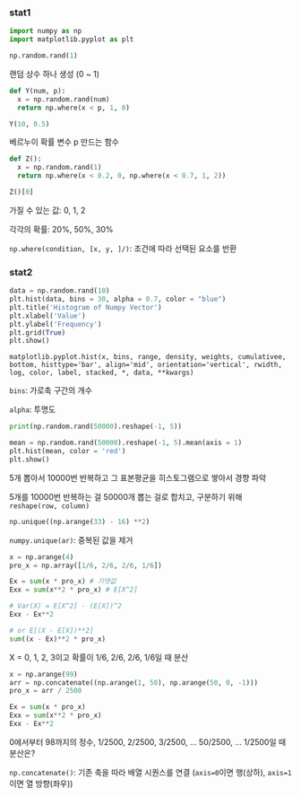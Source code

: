### stat1

```python
import numpy as np
import matplotlib.pyplot as plt
```

```python
np.random.rand(1)
```

랜덤 상수 하나 생성 (0 ~ 1)

```python
def Y(num, p):
  x = np.random.rand(num)
  return np.where(x < p, 1, 0)

Y(10, 0.5)
```

베르누이 확률 변수 p 만드는 함수

```python
def Z():
  x = np.random.rand(1)
  return np.where(x < 0.2, 0, np.where(x < 0.7, 1, 2))

Z()[0]
```

가질 수 있는 값: 0, 1, 2

각각의 확률: 20%, 50%, 30%

`np.where(condition, [x, y, ]/)`: 조건에 따라 선택된 요소를 반환


### stat2

```python
data = np.random.rand(10)
plt.hist(data, bins = 30, alpha = 0.7, color = "blue")
plt.title('Histogram of Numpy Vector')
plt.xlabel('Value')
plt.ylabel('Frequency')
plt.grid(True)
plt.show()
```

`matplotlib.pyplot.hist(x, bins, range, density, weights, cumulativee, bottom, histtype='bar', align='mid', orientation='vertical', rwidth, log, color, label, stacked, *, data, **kwargs)`

`bins`: 가로축 구간의 개수

`alpha`: 투명도

```python
print(np.random.rand(50000).reshape(-1, 5))

mean = np.random.rand(50000).reshape(-1, 5).mean(axis = 1)
plt.hist(mean, color = 'red')
plt.show()
```

5개 뽑아서 10000번 반복하고 그 표본평균을 히스토그램으로 쌓아서 경향 파악

5개를 10000번 반복하는 걸 50000개 뽑는 걸로 합치고, 구분하기 위해 `reshape(row, column)`

```python
np.unique((np.arange(33) - 16) **2)
```

`numpy.unique(ar)`: 중복된 값을 제거

```python
x = np.arange(4)
pro_x = np.array([1/6, 2/6, 2/6, 1/6])

Ex = sum(x * pro_x) # 기댓값
Exx = sum(x**2 * pro_x) # E[X^2]

# Var(X) = E[X^2] - (E[X])^2
Exx - Ex**2

# or E[(X - E[X])**2]
sum((x - Ex)**2 * pro_x)
```

X = 0, 1, 2, 3이고 확률이 1/6, 2/6, 2/6, 1/6일 때 분산

```python
x = np.arange(99)
arr = np.concatenate((np.arange(1, 50), np.arange(50, 0, -1)))
pro_x = arr / 2500

Ex = sum(x * pro_x)
Exx = sum(x**2 * pro_x)
Exx - Ex**2
```

0에서부터 98까지의 정수, 1/2500, 2/2500, 3/2500, ... 50/2500, ... 1/2500일 때 분산은?

`np.concatenate()`: 기존 축을 따라 배열 시퀀스를 연결 (`axis=0`이면 행(상하), `axis=1`이면 열 방향(좌우))

